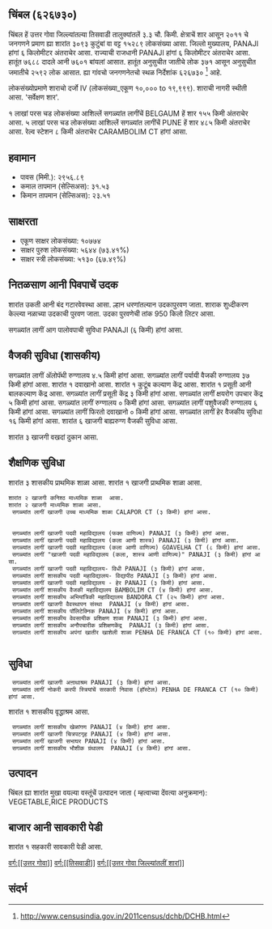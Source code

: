{{माहितीचौकट भारतीय न्यायक्षेत्र
|प्रकार=शार
|जनगणना २०११_स्थलनिर्देशांक=626730
|स्थानीक_नांव=चिंबल
|तालुका_नांव=तिसवाडी
|जिल्लो_नांव=उत्तर गोवा
|राज्य_नांव =गोवा
|विभाग=
|जिल्लो =[[उत्तर गोवा]]
|तालुका_नांवे =[[तिसवाडी]]
|लागींचें शार=[[BELGAUM]]
|अक्षांश=
|रेखांश=
|शोधक_स्थान =right
|क्षेत्रफळ_एकूण=3.3
|दर्या सपाटी पसून उंची=
|लोकसंख्या_एकूण=15289
|लोकसंख्या_वर्स=2011
|लोकसंख्या_घनत्व=4633
|लोकसंख्या_पुरूश=7688
|लोकसंख्या_स्त्री=7601
|लिंग_गुणोत्तर=988
|अधिकृत_भाशा=[[कोंकणी, मराठी]]
}}

== चिंबल (६२६७३०) ==

चिंबल हें उत्तर गोवा जिल्ल्यांतल्या तिसवाडी तालुक्यांतलें ३.३ चौ. किमी. क्षेत्राचें शार आसून २०११ चे जनगणने प्रमाण ह्या शारांत ३०९३ कुटुंबां वा वट्ट १५२८९ लोकसंख्या आसा. जिल्लो मुख्यालय, PANAJI हांगां ६ किलोमीटर अंतराचेर आसा. राज्याची राजधानी PANAJI हांगां ६ किलोमीटर अंतराचेर आसा.   हातूंत ७६८८ दादले आनी ७६०१ बांयलां आसात. हातूंत अनुसुचीत जातीचे लोक ३७१ आसून अनुसुचीत जमातीचे २५९२ लोक आसात. ह्या गांवचो जनगणनेतचो स्थळ निर्देशांक ६२६७३०  <ref>http://www.censusindia.gov.in/2011census/dchb/DCHB.html</ref> आहे.

लोकसंख्योप्रमाणे शाराचो दर्जो IV (लोकसंख्या_एकूण १०,००० to १९,९९९).
शाराची नागरी स्थीती आसा. 'सर्वेक्षण शार'.

१  लाखां परस चड लोकसंख्या आशिल्लें सगळ्यांत लागींचें BELGAUM हें शार १५५ किमी अंतराचेर आसा. ५  लाखां परस चड लोकसंख्या आशिल्लें सगळ्यांत लागींचें PUNE हें शार ४८५ किमी अंतराचेर आसा. रेल्व स्टेशन ८ किमी अंतराचेर CARAMBOLIM CT हांगां आसा.


== हवामान ==  
* पावस (मिमी.): २९५६.८९ 
* कमाल तापमान (सेल्सिअस): ३१.५३
* किमान तापमान (सेल्सिअस): २३.५१


== साक्षरता ==  
* एकूण साक्षर लोकसंख्या: १०७७४
* साक्षर पुरुश लोकसंख्या: ५६४४ (७३.४१%)
* साक्षर स्त्री लोकसंख्या: ५१३० (६७.४९%)


== नितळसाण आनी पिवपाचें उदक ==  
शारांत उकती आनी बंद गटारवेवस्था आसा.
ल्हान धरणांतल्यान उदकापुरवण जाता. शाराक शुध्दीकरण केल्ल्या नळाच्या उदकाची पुरवण जाता. उदका पुरवणेची तांक 950 किलो लिटर आसा.

सगळ्यांत लागीं आग पालोवपाची सुविधा PANAJI (६ किमी) हांगां आसा.


== वैजकी सुविधा (शासकीय) ==
सगळ्यांत लागीं अ‍ॅलोपॅथी रुग्णालय ४.५ किमी हांगां आसा.
सगळ्यांत लागीं पर्यायी वैजकी रुग्णालय ३७ किमी हांगां आसा.
﻿शारांत १ दवाखानो आसा.
﻿शारांत १ कुटूंब कल्याण केंद्र आसा.
﻿शारांत १ प्रसूती आनी बालकल्याण केंद्र आसा.
सगळ्यांत लागीं प्रसूती केंद्र ३ किमी हांगां आसा.
सगळ्यांत लागीं क्षयरोग उपचार केंद्र  ५ किमी हांगां आसा.
सगळ्यांत लागीं रुग्णालय ० किमी हांगां आसा.
सगळ्यांत लागीं पशुवैजकी रुग्णालय  ६ किमी हांगां आसा.
सगळ्यांत लागीं फिरतो दवाखानो ० किमी हांगां आसा.
सगळ्यांत लागीं हेर वैजकीय सुविधा १६ किमी हांगां आसा.
शारांत ६ खाजगी बाह्यरुग्ण वैजकी सुविधा आसा.


शारांत ३ खाजगी वखदां दुकान आसा.


== शैक्षणिक सुविधा ==
शारांत ३ शासकीय प्राथमिक शाळा आसा. ﻿शारांत १ खाजगी प्राथमिक शाळा आसा. 
 शारांत २ खाजगी कनिश्ठ माध्यमिक शाळा  आसा.  
 शारांत २ खाजगी माध्यमिक शाळा आसा.  
  सगळ्यांत लागीं खाजगी उच्च माध्यमिक शाळा CALAPOR CT (३ किमी) हांगां आसा.
   
   
  सगळ्यांत लागीं खाजगी पदवी महाविद्यालय (फक्त वाणिज्य) PANAJI (३ किमी) हांगां आसा.
  सगळ्यांत लागीं खाजगी पदवी महाविद्यालय (कला आणी शास्त्र) PANAJI (३ किमी) हांगां आसा.
  सगळ्यांत लागीं खाजगी पदवी महाविद्यालय (कला आणी वाणिज्य) GOAVELHA CT (८ किमी) हांगां आसा.
  सगळ्यांत लागीं "खाजगी पदवी महाविद्यालय (कला, शास्त्र आणी वाणिज्य)" PANAJI (३ किमी) हांगां आसा.
  सगळ्यांत लागीं खाजगी पदवी महाविद्यालय- विधी PANAJI (३ किमी) हांगां आसा.
  सगळ्यांत लागीं शासकीय पदवी महाविद्यालय- विद्यापीठ PANAJI (३ किमी) हांगां आसा.
  सगळ्यांत लागीं खाजगी पदवी महाविद्यालय - हेर PANAJI (३ किमी) हांगां आसा.
  सगळ्यांत लागीं शासकीय वैजकी महाविद्यालय BAMBOLIM CT (४ किमी) हांगां आसा.
  सगळ्यांत लागीं शासकीय अभियांत्रिकी महाविद्यालय BANDORA CT (२५ किमी) हांगां आसा.
  सगळ्यांत लागीं खाजगी वैवस्थापन संस्था  PANAJI (४ किमी) हांगां आसा.
  सगळ्यांत लागीं शासकीय पॉलिटेक्निक PANAJI (४ किमी) हांगां आसा.
  सगळ्यांत लागीं शासकीय वेवसायीक प्रशिक्षण शाळा PANAJI (३ किमी) हांगां आसा.
  सगळ्यांत लागीं शासकीय अनौपचारीक प्रशिक्षणकेंद्र  PANAJI (३ किमी) हांगां आसा.
  सगळ्यांत लागीं शासकीय अपंगां खातीर खाशेली शाळा PENHA DE FRANCA CT (१० किमी) हांगां आसा.
   


== सुविधा ==
  सगळ्यांत लागीं खाजगी अऩाथाश्रम PANAJI (३ किमी) हांगां आसा.
  सगळ्यांत लागीं नोकरी करपी स्त्रियांचें सरकारी निवास (हॉस्टेल) PENHA DE FRANCA CT (१० किमी) हांगां आसा.
﻿शारांत १ शासकीय वृद्धाश्रम आसा.   
  सगळ्यांत लागीं शासकीय खेळांगण PANAJI (४ किमी) हांगां आसा.
  सगळ्यांत लागीं खाजगी चित्रपटगृह PANAJI (४ किमी) हांगां आसा.
  सगळ्यांत लागीं खाजगी सभाघर PANAJI (४ किमी) हांगां आसा.
  सगळ्यांत लागीं शासकीय भौशीक ग्रंथालय  PANAJI (४ किमी) हांगां आसा.


== उत्पादन ==
चिंबल ह्या शारांत मुखा वयल्या वस्तूंचें उत्पादन जाता ( म्हत्वाच्या देंवत्या अनुक्रमान): VEGETABLE,RICE PRODUCTS


== बाजार आनी सावकारी पेडी  ==


﻿शारांत १ सहकारी सावकारी पेडी  आसा.





[[वर्ग:[[उत्तर गोवा]]]]
[[वर्ग:[[तिसवाडी]]]]
[[वर्ग:[[उत्तर गोवा जिल्ल्यांतलीं शारां]]]]


== संदर्भ ==
 


